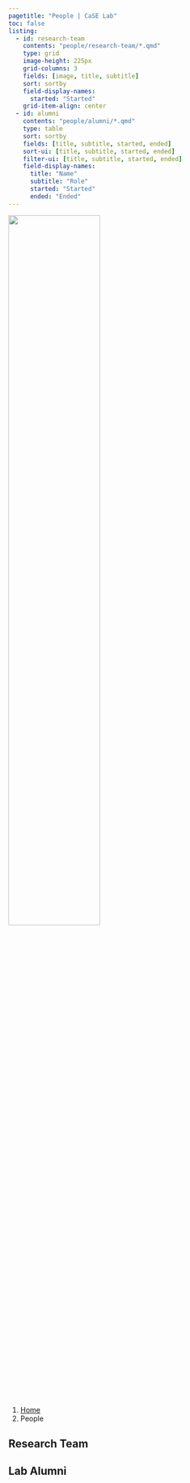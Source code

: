 ```yaml
---
pagetitle: "People | CaSE Lab"
toc: false
listing: 
  - id: research-team
    contents: "people/research-team/*.qmd"
    type: grid
    image-height: 225px
    grid-columns: 3
    fields: [image, title, subtitle]
    sort: sortby
    field-display-names: 
      started: "Started"
    grid-item-align: center
  - id: alumni
    contents: "people/alumni/*.qmd"
    type: table
    sort: sortby
    fields: [title, subtitle, started, ended]
    sort-ui: [title, subtitle, started, ended]
    filter-ui: [title, subtitle, started, ended]
    field-display-names: 
      title: "Name"
      subtitle: "Role"
      started: "Started"
      ended: "Ended"
---
```


![](./img/lab-logo-a.png){width="60%"}

```{=html}
<nav aria-label="breadcrumb">
  <ol class="breadcrumb">
    <li class="breadcrumb-item"><a href="index.html">Home</a></li>
    <li class="breadcrumb-item active" aria-current="page">People</li>
  </ol>
</nav>
```

## Research Team

::: {#research-team}
:::

## Lab Alumni
::: {#alumni}
:::




